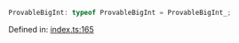 ```ts
ProvableBigInt: typeof ProvableBigInt = ProvableBigInt_;
```

Defined in: [index.ts:165](https://github.com/o1-labs/o1js/blob/df1ff77af12d7cbbed4a6167f02815fad4f0dceb/src/index.ts#L165)
